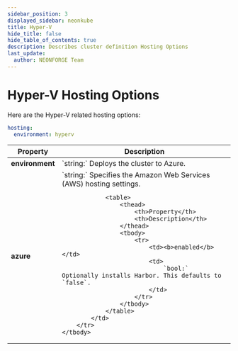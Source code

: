 ```yaml
---
sidebar_position: 3
displayed_sidebar: neonkube
title: Hyper-V
hide_title: false
hide_table_of_contents: true
description: Describes cluster definition Hosting Options
last_update:
  author: NEONFORGE Team
---
```



# Hyper-V Hosting Options

Here are the Hyper-V related hosting options:

```yaml
hosting:
  environment: hyperv
```

<table>
	<thead>
		<th>Property</th>
		<th>Description</th>
	</thead>
	<tbody>
		<tr>
			<td><b>environment</b></td>
			<td>
				`string:` Deploys the cluster to Azure.
			</td>
		</tr>
		<tr>
			<td><b>azure</b></td>
			<td>
				`string:` Specifies the Amazon Web Services (AWS) hosting settings.

				<table>
					<thead>
						<th>Property</th>
						<th>Description</th>
					</thead>
					<tbody>
						<tr>
							<td><b>enabled</b></td>
							<td>
								`bool:` Optionally installs Harbor. This defaults to `false`.
							</td>
						</tr>
					</tbody>
				</table>
			</td>
		</tr>
	</tbody>
</table>
